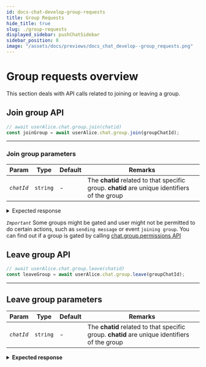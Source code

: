 ```yaml
---
id: docs-chat-develop-group-requests
title: Group Requests
hide_title: true
slug: ./group-requests
displayed_sidebar: pushChatSidebar
sidebar_position: 8
image: "/assets/docs/previews/docs_chat_develop--group_requests.png"
---
```


# Group requests overview

This section deals with API calls related to joining or leaving a group.


<head>
  <title>Group Requests | Push Chat | Push Documentation</title>
</head>



## Join group API
```typescript
// await userAlice.chat.group.join(chatid)
const joinGroup = await userAlice.chat.group.join(groupChatId);
```

---

### Join group parameters
| Param    | Type     | Default | Remarks                         |
| -------- | -------- | ------- | ------------------------------- |
| _`chatId`_         | `string`            | -                  | The **chatid** related to that specific group. **chatid** are unique identifiers of the group |

<details>

  <summary>Expected response</summary>

```typescript
{
  members: [
    {
      wallet: 'eip155:0x140BE62b2177A975Bbef398DF8934b883E7d13f9',
      publicKey: '-----BEGIN PGP PUBLIC KEY BLOCK-----\n' +
        '\n' +
        'xsBNBGTvNZgBCADeYpZfxgn1HoMUuWM42v8ZWfLPwglQYmzz5rY3PdPPoRFU\n' +
        'v0AyPjYKpmLh2ZNfXjPaS9GuMdpXaomYSEwsV02hXZOQelo9cLop0Fc2i+l7\n' +
        '70rYhePuOuQ+XD/xYzhngAgNJ9rX96YnSodldb8uJfxYmgoF0E9Z2o2fgZGj\n' +
        'll2CPnOaLXZaBQlPS3x/461TmZ1n2ZePS/fwiC7taLz3PtyGtKaC0vo4isvI\n' +
        'yf04fkjudG0XIns5CWjdR2HeDC8BzSl8OVj8AQAc5uVU8Abk+ejWVr4zfoox\n' +
        'eaziDPgGdkckFiQ6Tdsg0tPwwOpSrCCtJocTmc/fWaBb0YlnyAAL88fJABEB\n' +
        'AAHNAMLAigQQAQgAPgWCZO81mAQLCQcICZBMYqhmfI2WQQMVCAoEFgACAQIZ\n' +
        'AQKbAwIeARYhBC9DyzhpX3ACb/yTq0xiqGZ8jZZBAACxNQf/UrM/whR7vCs+\n' +
        'ez8Y8Hz4WqIuXtfMh4l2nKVv5UUuAfQkBxEY5j6Ga2+JgKU3neQ34x/v6fm9\n' +
        'CLcY38Tc4AWyEx8KC78J+xOs7RMfyNBeiaf8KdaFfQrP0nMmufE6TxkfV1Y5\n' +
        'LJZZ8350rZVtYJppWtlH+gbyUmMObyWDWbL3aWtqa3xjv0kLsf7TnugiFwzB\n' +
        'gHHtk8tlDSOxRt0VdNNd19+/zrBYNl07Ig24WD2ETaJiaqa651z24/6/MkGT\n' +
        'MBoQh+679tuWWcTrNi4jIA8jhSQ5BOgbAapl3qXk0m9/Aexpe2s6ISLXe8YJ\n' +
        'j4cObDLv/ZKKeLZYTq9lVCydLAQUbs7ATQRk7zWYAQgAmx36uefgUF4cCSYH\n' +
        'WMWAOTyc8Awo+hxn6FktOLU1+9hfGrX2jwGLOoOwjNgbYJbiSvRglAX2b57/\n' +
        'qkkltAg1ZYCLSUzfBUbbWYlJNBwpv7+52zHaLUZ3gmI5aE48ad+uzaadgpVT\n' +
        'VqLbhdgkN6jkemPTlfMehyS49AAbmqeKfo2U72tm9ZqT2cPVCASMjN/Ux2qG\n' +
        '3W8HTo0KIVFSbkTthl1zAlwAFksp0q437+pxbdJIecJ9mO6N4OQMnv+hVBDc\n' +
        'WrPqBDJ0nas4JNgLxmLv0pheGg/TEfwS/p6xGRW5m08bj2l0cgqmEaM27jbi\n' +
        'DEpOykRWsDMhheEfI2zV/Qam8QARAQABwsB2BBgBCAAqBYJk7zWYCZBMYqhm\n' +
        'fI2WQQKbDBYhBC9DyzhpX3ACb/yTq0xiqGZ8jZZBAAAnBggA1gkIopr9HJFP\n' +
        'fO5SebcbowH4AG9M0qBqF4h1JIKbqvOnxLSsC5QmmzFcjS9ihyHBvzbRVGkC\n' +
        'zEHYpLRedQ2AmQQfsf/VOoZJEOlb7tTk4+SpYtsGte5X/yLT5Bkls7Rp8ubK\n' +
        '/V99muj1nA/OkasllXQUSGEweVz6ejzJ0oMm3Vewmw8PelsdAnfS7Ud1MnXQ\n' +
        'h+O8TCR56F5gAMWxZmxFpZMZyUFOH6KM+vL7HJUBztUS2g0ELsHKy9ep2yhv\n' +
        'iABIwx/gEuPr0NDAH9x9XFKg5m3rO64KTY4BRWBISwmQ25dM1s1bwDPLi5XI\n' +
        '6Daw1glFxpPRrxgQGlVLzJOu5b8swQ==\n' +
        '=9hCc\n' +
        '-----END PGP PUBLIC KEY BLOCK-----\n',
      isAdmin: true,
      image: 'data:image/png;base64,iVBORw0KGgoAAAANSUhEUgAAACAAAAAgCAYAAABzenr0AAAAzUlEQVR4AcXBsWlDMRiF0c8XTeAJPIAgoFbgQew1PIbXyKsyhUGtCqM6ZAJX6Z32fykM4hnuObv71++TYJRKlHtji1EqUe6NSJgJM2G2W74/nkzIvfHKKJUZwkyYCbOUe+Odcm/MEGbCTJil2/VMdLx8Eo1S2SL3RnS7nomEmTATZmm//BANKlHujS1GqUT7hRVhJsyEWWLSKJVXcm/MEGbCTJgl/sm9EY1SmTFKJcq9EY1SiYSZMBNm6XE6sHJhJffGOz1OByJhJsyE2R/3lDA4e9QQhAAAAABJRU5ErkJggg=='
    }
  ],
  pendingMembers: [
    {
      wallet: 'eip155:0x119bb8ad40B1f94e2b30ae5f59eeaEB67cD0Bd6C',
      publicKey: null,
      isAdmin: false,
      image: null
    },
    {
      wallet: 'eip155:0x6e0C509d14EbF26A529bf6DC5CC9bee7F5b8DBa4',
      publicKey: null,
      isAdmin: false,
      image: null
    },
    {
      wallet: 'eip155:0xE3FDD0527a9F8418f9a7D9e970452827FbE202FF',
      publicKey: '-----BEGIN PGP PUBLIC KEY BLOCK-----\n' +
        '\n' +
        'xsBNBGTvNZgBCADouo4S2kPqA//+I7nDAk15/LcJ2TGvDhOYuPNUNMiNGOb4\n' +
        'txusuKz6HOaG+K9hiUBpHjKrYEmCT2FEXxt8bfS3SpWb74RHSkWUNUkxk25y\n' +
        'gE5gaCKyAdcnOUyVLmobVFFYtH6naK9bULaUtkVik1P0iuEevWHxtTpsjbyH\n' +
        'bZtNpVTdprdLib4Wx6bb7VogsvjlvNJcVJ4sfPE0XgsQgAGIev7yJyU0DGzt\n' +
        '/EbvFX4sv51Kb1dX9ctBcvzVbs9+qT6LTivsrQp+TNHUN4zEeMhnWFFP5K1d\n' +
        'H445S6FWk53XvBudcOkFPtltU1MPCS6hmhevArBfYzy5eSlaKA/fH+kFABEB\n' +
        'AAHNAMLAigQQAQgAPgWCZO81mAQLCQcICZCrD2gy8Zu4awMVCAoEFgACAQIZ\n' +
        'AQKbAwIeARYhBKru9/u8wPcTeHibkasPaDLxm7hrAADa/Af+PbamVg/Ig2S2\n' +
        'HgIy4w5x7ulSk1/49+AmuiUMiVUwJSVBhROsyDbLET56w4+1TIMYZFJaczW3\n' +
        '8tCvAOUSauzc52I3zwGmaCupBJokIWp7ncPh0B8TFYrgThgXV7sLf3xy4roy\n' +
        'y8oFz1Zla88krwtPe4Az7TF+WNdXoDsLNJ3GXRmNqs1GITmDqAXFWncl12NM\n' +
        'ajUKWIKc/Gi1oKfz22mabJTtWBimDpA12LaGK3GjEK5CiWXT3Tzlqn6R14EZ\n' +
        '6ohpKZldSJiMPL0Bu9iT52iHOsw1wTZNC1L5lKhOCi3c+/fLRcJZt3hdCjqy\n' +
        'd/FSCa8/Ny/GrHBWoL49rSF4pDEA+s7ATQRk7zWYAQgAtNOoHCL7BCnjwp8O\n' +
        'htTxEI5r7Q/1zKKHiz6QKjjrGBYyR6gcmPM3JNEcvzY4OsCFnKBv2suOgrqH\n' +
        '8kXJzfpIQ7u7uJs+O3p/cn86RMANiEnO8NbB/0scpfZ7Vg3eOfoiWYE4I/1o\n' +
        'FVDCyZ1YVqtbcmuW6D8i1djjeoUmkUDZyPo7Qs6hUsJeYA/Rfl8mH5sjy2cN\n' +
        'WXf8cEtOUqJtwERXt5aRB/nBZiC0bsP6hf0HtAoNA8/96TkqrcQpODW/RckD\n' +
        'fo4wkpEONHRH+LGX7GV0pwymHu42TUnULmED6BrMgMYG2sKpxMThxtAxRaiP\n' +
        'nZ3DKXr8GCjTYnbEZpoi2zKCOQARAQABwsB2BBgBCAAqBYJk7zWYCZCrD2gy\n' +
        '8Zu4awKbDBYhBKru9/u8wPcTeHibkasPaDLxm7hrAADGyQgA5NMUkoyDTPZa\n' +
        'Znj1dB+17xBXCZ/u7pPQc1DukBefVke7/qYIicdnnEGIX3Zd7TckFRsDljR/\n' +
        '3418Bne4WyL57fAF/GgYsegpJ9n1KT7oPxWzibIaYdj7R6bkDt5r61EDWC3N\n' +
        'VBbnZu9cO15TYkObJIiyNvwbQyd6Dm313b39GnEE8sM709TWsI6Es6rRZAfC\n' +
        '+sI8ezYxqVUbP7sW3jJZYzdPOhZPHvFd5iJ2EfygEOuk5tb7AimfNwF/CNcB\n' +
        'weQGEU7feOSB9lXXA+Ag1duLM4B9bLbbHEQIPhKlBF1ED64e/W/5HNfoAkS4\n' +
        'qhzOD5XWs6xs45nnYqUbBFLG9Xk+Jg==\n' +
        '=qtAv\n' +
        '-----END PGP PUBLIC KEY BLOCK-----\n',
      isAdmin: false,
      image: 'data:image/png;base64,iVBORw0KGgoAAAANSUhEUgAAACAAAAAgCAYAAABzenr0AAAAw0lEQVR4AcXBsXECMRRF0csbdbAZBagHKlJMSOL90IUq2h5UABktLE6/HcizY4/fOafrcntzQB/BTKvBEcJMmAmz0keQtRpk67bzRQ1m1m0nu19E1keQCTNhJsxO1+X2JukjmHm+Ppg5Lw9mWg0yYSbMhFnhoPPy4C8JM2EmzArftBr8J2EmzIRZ6SPIWg2yPoKs1WCmjyBrNcj6CDJhJsyEWWk1OKKP4DdaDTJhJsyEWeEHrQbZuu3M3C/iCGEmzITZJ/s7LOkKUABjAAAAAElFTkSuQmCC'
    }
  ],
  contractAddressERC20: null,
  numberOfERC20: 0,
  contractAddressNFT: null,
  numberOfNFTTokens: 0,
  verificationProof: 'pgp:-----BEGIN PGP SIGNATURE-----\n' +
    '\n' +
    'wsBzBAEBCAAnBYJk7zWZCZBMYqhmfI2WQRYhBC9DyzhpX3ACb/yTq0xiqGZ8\n' +
    'jZZBAADwAwgAq/6WjtwRt1aPTLWwtSx80Ng/Wxf97dkpebMXSj9T7f5ia1rM\n' +
    '8wqsuNUDMEMPB9LM34f6Q5pD994oeN2YT7z34u20mskiNphZdx/DNvu8w9UZ\n' +
    'rI3tyjfZULhARNVM34sSABnHtExbl4ZArhNDsT86ku0sZNjr9frn2mtgmlKN\n' +
    'nQdGcLJSxbci0hFg3nE5mYNpwZNs2S/2uk11WHKxzMhII6AdePE77BKPqedu\n' +
    'PiXDODO2dIvV8glLQoJPRPgc2ap+/xYIBUFljqHGPU/62VSLlHxBJv72p5s/\n' +
    'kOxiqD42TmpaaMtfudqgsZsGoYpZDHcMKYGNZs+9qVRHPRD+s0QhEA==\n' +
    '=c6IF\n' +
    '-----END PGP SIGNATURE-----\n',
  groupImage: 'data:image/png;base64,iVBORw0KGgoAAAANSUhEUgAAACAAAAAgCAYAAABzenr0AAAAvklEQVR4AcXBsW2FMBiF0Y8r3GQb6jeBxRauYRpo4yGQkMd4A7kg7Z/GUfSKe8703fKDkTATZsJsrr0RlZSJ9r4RLayMvLmJjnQS1d6IhJkwE2bT13U/DBzp5BN73xgRZsJMmM1HOolqb/yWiWpvjJSUiRZWopIykTATZsJs5g+1N6KSMiO1N/5DmAkzYTa9Lh6MhJkwE2ZzSZlo7xvRwson3txERzqJhJkwE2bT6+JhoKTMJ2pvjAgzYSbMfgDlXixqjH6gRgAAAABJRU5ErkJggg==',
  groupName: 'influential_maroon_gamefowl',
  groupDescription: 'urgent_brown_butterfly',
  isPublic: false,
  groupCreator: 'eip155:0x140BE62b2177A975Bbef398DF8934b883E7d13f9',
  chatId: '5f769c881ffe328117dea3d3acd0b97ce7f4c163e440f75a96be3e33f7d2a000',
  meta: null,
  scheduleAt: null,
  scheduleEnd: null,
  groupType: 'default',
  status: null,
  rules: {},
  eventType: 'update'
}
```

| Parameter                  | Type                  | Remarks                                                        |
| -------------------------- | --------------------- | -------------------------------------------------------------- |
| `members`                  | `Array<Object>`       | An array containing member objects.                            |
| `members.wallet`           | `string`              | The wallet address of the member.                              |
| `members.publicKey`        | `string`              | The member's public PGP key (if available).                    |
| `members.isAdmin`          | `boolean`             | Indicates whether the member is an admin.                      |
| `members.image`            | `string`              | Image associated with the member.                              |
| `pendingMembers`           | `Array<Object>`       | An array containing pending member objects.                    |
| `pendingMembers.wallet`    | `string`              | The wallet address of the pending member.                      |
| `pendingMembers.publicKey` | `string`              | The pending member's public PGP key (if available).            |
| `pendingMembers.isAdmin`   | `boolean`             | Indicates whether the pending member is an admin.              |
| `pendingMembers.image`     | `string`              | Image associated with the pending member.                      |
| `contractAddressERC20`     | `string` or `null`    | Contract address for ERC20 tokens (Used for tokenGating).      |
| `numberOfERC20`            | `number`              | The number of ERC20 tokens associated. (Used for tokenGating). |
| `contractAddressNFT`       | `string` or `null`    | Contract address for NFT tokens (Used for tokenGating)         |
| `numberOfNFTTokens`        | `number`              | The number of NFT tokens associated. (Used for tokenGating)    |
| `verificationProof`        | `string`              | Verification proof associated with group data.                 |
| `groupImage`               | `string`              | Group's image.                                                 |
| `groupName`                | `string`              | The name of the group.                                         |
| `groupDescription`         | `string`              | Description of the group.                                      |
| `isPublic`                 | `boolean`             | Indicates whether the group is public or private.              |
| `groupCreator`             | `string`              | Push Profile DID of the group creator.                         |
| `chatId`                   | `string`              | Unique chat ID associated with the group.                      |
| `meta`                     | `object` or `null`    | Additional metadata (if available).                            |
| `scheduleAt`               | `timestamp` or `null` | Scheduled start time (if available).                           |
| `scheduleEnd`              | `timestamp` or `null` | Scheduled end time (if available).                             |
| `groupType`                | `string`              | Type of the group (default, spaces, live etc).                 |
| `status`                   | `string` or `null`    | Status information ( active, expired etc)                      |
| `rules`                    | `Object`              | Group-specific moderation rules                                |
| `eventType`                | `string`              | The type of event (create, update etc)                         |

</details>

_`Important`_ Some groups might be gated and user might not be permitted to do certain actions, such as `sending message` or event `joining group`. You can find out if a group is gated by calling [chat.group.permissions API](/docs/chat/build/group-permissions)

## Leave group API
```typescript
// await userAlice.chat.group.leave(chatid)
const leaveGroup = await userAlice.chat.group.leave(groupChatId);
```

---
## Leave group parameters

| Param    | Type     | Default | Remarks                         |
| -------- | -------- | ------- | ------------------------------- |
| _`chatId`_ | `string` | -       | The **chatid** related to that specific group. **chatid** are unique identifiers of the group |

<details>

  <summary><b>Expected response</b></summary>

```typescript
{
  members: [
    {
      wallet: 'eip155:0x140BE62b2177A975Bbef398DF8934b883E7d13f9',
      publicKey: '-----BEGIN PGP PUBLIC KEY BLOCK-----\n' +
        '\n' +
        'xsBNBGTvNZgBCADeYpZfxgn1HoMUuWM42v8ZWfLPwglQYmzz5rY3PdPPoRFU\n' +
        'v0AyPjYKpmLh2ZNfXjPaS9GuMdpXaomYSEwsV02hXZOQelo9cLop0Fc2i+l7\n' +
        '70rYhePuOuQ+XD/xYzhngAgNJ9rX96YnSodldb8uJfxYmgoF0E9Z2o2fgZGj\n' +
        'll2CPnOaLXZaBQlPS3x/461TmZ1n2ZePS/fwiC7taLz3PtyGtKaC0vo4isvI\n' +
        'yf04fkjudG0XIns5CWjdR2HeDC8BzSl8OVj8AQAc5uVU8Abk+ejWVr4zfoox\n' +
        'eaziDPgGdkckFiQ6Tdsg0tPwwOpSrCCtJocTmc/fWaBb0YlnyAAL88fJABEB\n' +
        'AAHNAMLAigQQAQgAPgWCZO81mAQLCQcICZBMYqhmfI2WQQMVCAoEFgACAQIZ\n' +
        'AQKbAwIeARYhBC9DyzhpX3ACb/yTq0xiqGZ8jZZBAACxNQf/UrM/whR7vCs+\n' +
        'ez8Y8Hz4WqIuXtfMh4l2nKVv5UUuAfQkBxEY5j6Ga2+JgKU3neQ34x/v6fm9\n' +
        'CLcY38Tc4AWyEx8KC78J+xOs7RMfyNBeiaf8KdaFfQrP0nMmufE6TxkfV1Y5\n' +
        'LJZZ8350rZVtYJppWtlH+gbyUmMObyWDWbL3aWtqa3xjv0kLsf7TnugiFwzB\n' +
        'gHHtk8tlDSOxRt0VdNNd19+/zrBYNl07Ig24WD2ETaJiaqa651z24/6/MkGT\n' +
        'MBoQh+679tuWWcTrNi4jIA8jhSQ5BOgbAapl3qXk0m9/Aexpe2s6ISLXe8YJ\n' +
        'j4cObDLv/ZKKeLZYTq9lVCydLAQUbs7ATQRk7zWYAQgAmx36uefgUF4cCSYH\n' +
        'WMWAOTyc8Awo+hxn6FktOLU1+9hfGrX2jwGLOoOwjNgbYJbiSvRglAX2b57/\n' +
        'qkkltAg1ZYCLSUzfBUbbWYlJNBwpv7+52zHaLUZ3gmI5aE48ad+uzaadgpVT\n' +
        'VqLbhdgkN6jkemPTlfMehyS49AAbmqeKfo2U72tm9ZqT2cPVCASMjN/Ux2qG\n' +
        '3W8HTo0KIVFSbkTthl1zAlwAFksp0q437+pxbdJIecJ9mO6N4OQMnv+hVBDc\n' +
        'WrPqBDJ0nas4JNgLxmLv0pheGg/TEfwS/p6xGRW5m08bj2l0cgqmEaM27jbi\n' +
        'DEpOykRWsDMhheEfI2zV/Qam8QARAQABwsB2BBgBCAAqBYJk7zWYCZBMYqhm\n' +
        'fI2WQQKbDBYhBC9DyzhpX3ACb/yTq0xiqGZ8jZZBAAAnBggA1gkIopr9HJFP\n' +
        'fO5SebcbowH4AG9M0qBqF4h1JIKbqvOnxLSsC5QmmzFcjS9ihyHBvzbRVGkC\n' +
        'zEHYpLRedQ2AmQQfsf/VOoZJEOlb7tTk4+SpYtsGte5X/yLT5Bkls7Rp8ubK\n' +
        '/V99muj1nA/OkasllXQUSGEweVz6ejzJ0oMm3Vewmw8PelsdAnfS7Ud1MnXQ\n' +
        'h+O8TCR56F5gAMWxZmxFpZMZyUFOH6KM+vL7HJUBztUS2g0ELsHKy9ep2yhv\n' +
        'iABIwx/gEuPr0NDAH9x9XFKg5m3rO64KTY4BRWBISwmQ25dM1s1bwDPLi5XI\n' +
        '6Daw1glFxpPRrxgQGlVLzJOu5b8swQ==\n' +
        '=9hCc\n' +
        '-----END PGP PUBLIC KEY BLOCK-----\n',
      isAdmin: true,
      image: 'data:image/png;base64,iVBORw0KGgoAAAANSUhEUgAAACAAAAAgCAYAAABzenr0AAAAzUlEQVR4AcXBsWlDMRiF0c8XTeAJPIAgoFbgQew1PIbXyKsyhUGtCqM6ZAJX6Z32fykM4hnuObv71++TYJRKlHtji1EqUe6NSJgJM2G2W74/nkzIvfHKKJUZwkyYCbOUe+Odcm/MEGbCTJil2/VMdLx8Eo1S2SL3RnS7nomEmTATZmm//BANKlHujS1GqUT7hRVhJsyEWWLSKJVXcm/MEGbCTJgl/sm9EY1SmTFKJcq9EY1SiYSZMBNm6XE6sHJhJffGOz1OByJhJsyE2R/3lDA4e9QQhAAAAABJRU5ErkJggg=='
    }
  ],
  pendingMembers: [
    {
      wallet: 'eip155:0x119bb8ad40B1f94e2b30ae5f59eeaEB67cD0Bd6C',
      publicKey: null,
      isAdmin: false,
      image: null
    },
    {
      wallet: 'eip155:0x6e0C509d14EbF26A529bf6DC5CC9bee7F5b8DBa4',
      publicKey: null,
      isAdmin: false,
      image: null
    },
    {
      wallet: 'eip155:0xE3FDD0527a9F8418f9a7D9e970452827FbE202FF',
      publicKey: '-----BEGIN PGP PUBLIC KEY BLOCK-----\n' +
        '\n' +
        'xsBNBGTvNZgBCADouo4S2kPqA//+I7nDAk15/LcJ2TGvDhOYuPNUNMiNGOb4\n' +
        'txusuKz6HOaG+K9hiUBpHjKrYEmCT2FEXxt8bfS3SpWb74RHSkWUNUkxk25y\n' +
        'gE5gaCKyAdcnOUyVLmobVFFYtH6naK9bULaUtkVik1P0iuEevWHxtTpsjbyH\n' +
        'bZtNpVTdprdLib4Wx6bb7VogsvjlvNJcVJ4sfPE0XgsQgAGIev7yJyU0DGzt\n' +
        '/EbvFX4sv51Kb1dX9ctBcvzVbs9+qT6LTivsrQp+TNHUN4zEeMhnWFFP5K1d\n' +
        'H445S6FWk53XvBudcOkFPtltU1MPCS6hmhevArBfYzy5eSlaKA/fH+kFABEB\n' +
        'AAHNAMLAigQQAQgAPgWCZO81mAQLCQcICZCrD2gy8Zu4awMVCAoEFgACAQIZ\n' +
        'AQKbAwIeARYhBKru9/u8wPcTeHibkasPaDLxm7hrAADa/Af+PbamVg/Ig2S2\n' +
        'HgIy4w5x7ulSk1/49+AmuiUMiVUwJSVBhROsyDbLET56w4+1TIMYZFJaczW3\n' +
        '8tCvAOUSauzc52I3zwGmaCupBJokIWp7ncPh0B8TFYrgThgXV7sLf3xy4roy\n' +
        'y8oFz1Zla88krwtPe4Az7TF+WNdXoDsLNJ3GXRmNqs1GITmDqAXFWncl12NM\n' +
        'ajUKWIKc/Gi1oKfz22mabJTtWBimDpA12LaGK3GjEK5CiWXT3Tzlqn6R14EZ\n' +
        '6ohpKZldSJiMPL0Bu9iT52iHOsw1wTZNC1L5lKhOCi3c+/fLRcJZt3hdCjqy\n' +
        'd/FSCa8/Ny/GrHBWoL49rSF4pDEA+s7ATQRk7zWYAQgAtNOoHCL7BCnjwp8O\n' +
        'htTxEI5r7Q/1zKKHiz6QKjjrGBYyR6gcmPM3JNEcvzY4OsCFnKBv2suOgrqH\n' +
        '8kXJzfpIQ7u7uJs+O3p/cn86RMANiEnO8NbB/0scpfZ7Vg3eOfoiWYE4I/1o\n' +
        'FVDCyZ1YVqtbcmuW6D8i1djjeoUmkUDZyPo7Qs6hUsJeYA/Rfl8mH5sjy2cN\n' +
        'WXf8cEtOUqJtwERXt5aRB/nBZiC0bsP6hf0HtAoNA8/96TkqrcQpODW/RckD\n' +
        'fo4wkpEONHRH+LGX7GV0pwymHu42TUnULmED6BrMgMYG2sKpxMThxtAxRaiP\n' +
        'nZ3DKXr8GCjTYnbEZpoi2zKCOQARAQABwsB2BBgBCAAqBYJk7zWYCZCrD2gy\n' +
        '8Zu4awKbDBYhBKru9/u8wPcTeHibkasPaDLxm7hrAADGyQgA5NMUkoyDTPZa\n' +
        'Znj1dB+17xBXCZ/u7pPQc1DukBefVke7/qYIicdnnEGIX3Zd7TckFRsDljR/\n' +
        '3418Bne4WyL57fAF/GgYsegpJ9n1KT7oPxWzibIaYdj7R6bkDt5r61EDWC3N\n' +
        'VBbnZu9cO15TYkObJIiyNvwbQyd6Dm313b39GnEE8sM709TWsI6Es6rRZAfC\n' +
        '+sI8ezYxqVUbP7sW3jJZYzdPOhZPHvFd5iJ2EfygEOuk5tb7AimfNwF/CNcB\n' +
        'weQGEU7feOSB9lXXA+Ag1duLM4B9bLbbHEQIPhKlBF1ED64e/W/5HNfoAkS4\n' +
        'qhzOD5XWs6xs45nnYqUbBFLG9Xk+Jg==\n' +
        '=qtAv\n' +
        '-----END PGP PUBLIC KEY BLOCK-----\n',
      isAdmin: false,
      image: 'data:image/png;base64,iVBORw0KGgoAAAANSUhEUgAAACAAAAAgCAYAAABzenr0AAAAw0lEQVR4AcXBsXECMRRF0csbdbAZBagHKlJMSOL90IUq2h5UABktLE6/HcizY4/fOafrcntzQB/BTKvBEcJMmAmz0keQtRpk67bzRQ1m1m0nu19E1keQCTNhJsxO1+X2JukjmHm+Ppg5Lw9mWg0yYSbMhFnhoPPy4C8JM2EmzArftBr8J2EmzIRZ6SPIWg2yPoKs1WCmjyBrNcj6CDJhJsyEWWk1OKKP4DdaDTJhJsyEWeEHrQbZuu3M3C/iCGEmzITZJ/s7LOkKUABjAAAAAElFTkSuQmCC'
    }
  ],
  contractAddressERC20: null,
  numberOfERC20: 0,
  contractAddressNFT: null,
  numberOfNFTTokens: 0,
  verificationProof: 'pgp:-----BEGIN PGP SIGNATURE-----\n' +
    '\n' +
    'wsBzBAEBCAAnBYJk7zWZCZBMYqhmfI2WQRYhBC9DyzhpX3ACb/yTq0xiqGZ8\n' +
    'jZZBAADwAwgAq/6WjtwRt1aPTLWwtSx80Ng/Wxf97dkpebMXSj9T7f5ia1rM\n' +
    '8wqsuNUDMEMPB9LM34f6Q5pD994oeN2YT7z34u20mskiNphZdx/DNvu8w9UZ\n' +
    'rI3tyjfZULhARNVM34sSABnHtExbl4ZArhNDsT86ku0sZNjr9frn2mtgmlKN\n' +
    'nQdGcLJSxbci0hFg3nE5mYNpwZNs2S/2uk11WHKxzMhII6AdePE77BKPqedu\n' +
    'PiXDODO2dIvV8glLQoJPRPgc2ap+/xYIBUFljqHGPU/62VSLlHxBJv72p5s/\n' +
    'kOxiqD42TmpaaMtfudqgsZsGoYpZDHcMKYGNZs+9qVRHPRD+s0QhEA==\n' +
    '=c6IF\n' +
    '-----END PGP SIGNATURE-----\n',
  groupImage: 'data:image/png;base64,iVBORw0KGgoAAAANSUhEUgAAACAAAAAgCAYAAABzenr0AAAAvklEQVR4AcXBsW2FMBiF0Y8r3GQb6jeBxRauYRpo4yGQkMd4A7kg7Z/GUfSKe8703fKDkTATZsJsrr0RlZSJ9r4RLayMvLmJjnQS1d6IhJkwE2bT13U/DBzp5BN73xgRZsJMmM1HOolqb/yWiWpvjJSUiRZWopIykTATZsJs5g+1N6KSMiO1N/5DmAkzYTa9Lh6MhJkwE2ZzSZlo7xvRwson3txERzqJhJkwE2bT6+JhoKTMJ2pvjAgzYSbMfgDlXixqjH6gRgAAAABJRU5ErkJggg==',
  groupName: 'influential_maroon_gamefowl',
  groupDescription: 'urgent_brown_butterfly',
  isPublic: false,
  groupCreator: 'eip155:0x140BE62b2177A975Bbef398DF8934b883E7d13f9',
  chatId: '5f769c881ffe328117dea3d3acd0b97ce7f4c163e440f75a96be3e33f7d2a000',
  meta: null,
  scheduleAt: null,
  scheduleEnd: null,
  groupType: 'default',
  status: null,
  rules: {},
  eventType: 'update'
}
```

| Parameter                  | Type                  | Remarks                                                        |
| -------------------------- | --------------------- | -------------------------------------------------------------- |
| `members`                  | `Array<Object>`       | An array containing member objects.                            |
| `members.wallet`           | `string`              | The wallet address of the member.                              |
| `members.publicKey`        | `string`              | The member's public PGP key (if available).                    |
| `members.isAdmin`          | `boolean`             | Indicates whether the member is an admin.                      |
| `members.image`            | `string`              | Image associated with the member.                              |
| `pendingMembers`           | `Array<Object>`       | An array containing pending member objects.                    |
| `pendingMembers.wallet`    | `string`              | The wallet address of the pending member.                      |
| `pendingMembers.publicKey` | `string`              | The pending member's public PGP key (if available).            |
| `pendingMembers.isAdmin`   | `boolean`             | Indicates whether the pending member is an admin.              |
| `pendingMembers.image`     | `string`              | Image associated with the pending member.                      |
| `contractAddressERC20`     | `string` or `null`    | Contract address for ERC20 tokens (Used for tokenGating).      |
| `numberOfERC20`            | `number`              | The number of ERC20 tokens associated. (Used for tokenGating). |
| `contractAddressNFT`       | `string` or `null`    | Contract address for NFT tokens (Used for tokenGating)         |
| `numberOfNFTTokens`        | `number`              | The number of NFT tokens associated. (Used for tokenGating)    |
| `verificationProof`        | `string`              | Verification proof associated with group data.                 |
| `groupImage`               | `string`              | Group's image.                                                 |
| `groupName`                | `string`              | The name of the group.                                         |
| `groupDescription`         | `string`              | Description of the group.                                      |
| `isPublic`                 | `boolean`             | Indicates whether the group is public or private.              |
| `groupCreator`             | `string`              | Push Profile DID of the group creator.                         |
| `chatId`                   | `string`              | Unique chat ID associated with the group.                      |
| `meta`                     | `object` or `null`    | Additional metadata (if available).                            |
| `scheduleAt`               | `timestamp` or `null` | Scheduled start time (if available).                           |
| `scheduleEnd`              | `timestamp` or `null` | Scheduled end time (if available).                             |
| `groupType`                | `string`              | Type of the group (default, spaces, live etc).                 |
| `status`                   | `string` or `null`    | Status information ( active, expired etc)                      |
| `rules`                    | `Object`              | Group-specific moderation rules                                |
| `eventType`                | `string`              | The type of event (create, update etc)                         |

</details>